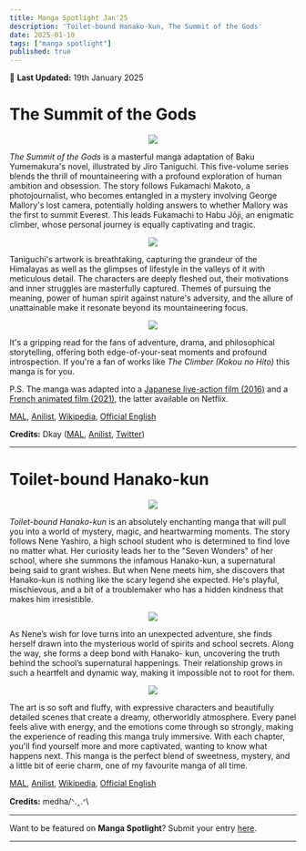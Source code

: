 ```yaml
---
title: Manga Spotlight Jan'25
description: 'Toilet-bound Hanako-kun, The Summit of the Gods'
date: 2025-01-19
tags: ["manga spotlight"]
published: true
---
```


📅 **Last Updated:** 19th January 2025

# **The Summit of the Gods**

<div align="center" style = {{marginTop: '-15px', marginBottom: '-15px'}}>
    <img src="/images/blog/manga-spotlight-jan25/summit-1.webp"/>
</div>

_The Summit of the Gods_ is a masterful manga adaptation of Baku Yumemakura's novel, illustrated by Jiro Taniguchi. This five-volume series blends the thrill of mountaineering with a profound exploration of human ambition and obsession. The story follows Fukamachi Makoto, a photojournalist, who becomes entangled in a mystery involving George Mallory's lost camera, potentially holding answers to whether Mallory was the first to summit Everest. This leads Fukamachi to Habu Jôji, an enigmatic climber, whose personal journey is equally captivating and tragic.

<div align="center" style = {{marginTop: '-15px', marginBottom: '-15px'}}>
    <img src="/images/blog/manga-spotlight-jan25/summit-2.webp"/>
</div>

Taniguchi's artwork is breathtaking, capturing the grandeur of the Himalayas as well as the glimpses of lifestyle in the valleys of it with meticulous detail. The characters are deeply fleshed out, their motivations and inner struggles are masterfully captured. Themes of pursuing the meaning, power of human spirit against nature's adversity, and the allure of unattainable make it resonate beyond its mountaineering focus.

<div align="center" style = {{marginTop: '-15px', marginBottom: '-15px'}}>
    <img src="/images/blog/manga-spotlight-jan25/summit-3.webp"/>
</div>

It's a gripping read for the fans of adventure, drama, and philosophical storytelling, offering both edge-of-your-seat moments and profound introspection. If you're a fan of works like _The Climber (Kokou no Hito)_ this manga is for you.

P.S. The manga was adapted into a 
<a href="https://www.imdb.com/title/tt4368038/" target="_blank">Japanese live-action film (2016)</a>
and a 
<a href="https://www.imdb.com/title/tt7014378/" target="_blank">French animated film (2021)</a>, 
the latter available on Netflix.

<a href="https://myanimelist.net/manga/4625/Kamigami_no_Itadaki" target="_blank">MAL</a>,
<a href="https://anilist.co/manga/34625/Kamigami-no-Itadaki" target="_blank">Anilist</a>,
<a href="https://en.wikipedia.org/wiki/The_Summit_of_the_Gods" target="_blank">Wikipedia</a>,
<a href="http://www.ponentmon.com/comic-books-english/taniguchi/summit-of-the-gods-1/" target="_blank">Official English</a>

**Credits:** Dkay
(<a href="https://myanimelist.net/profile/Dkayyy" target="_blank">MAL</a>,
<a href="https://anilist.co/user/Dkayyy" target="_blank">Anilist</a>,
<a href="https://x.com/dkay019" target="_blank">Twitter</a>)

<hr className="my-4 mt-2 mb-4" />

# **Toilet-bound Hanako-kun**

<div align="center" style = {{marginTop: '-15px', marginBottom: '-15px'}}>
    <img src="/images/blog/manga-spotlight-jan25/hanako-1.webp"/>
</div>

_Toilet-bound Hanako-kun_ is an absolutely enchanting manga that will pull you into a world of
mystery, magic, and heartwarming moments. The story follows Nene Yashiro, a high school student
who is determined to find love no matter what. Her curiosity leads her to the "Seven Wonders" of
her school, where she summons the infamous Hanako-kun, a supernatural being said to grant
wishes. But when Nene meets him, she discovers that Hanako-kun is nothing like the scary legend
she expected. He's playful, mischievous, and a bit of a troublemaker who has a hidden kindness that
makes him irresistible.

<div align="center" style = {{marginTop: '-15px', marginBottom: '-15px'}}>
    <img src="/images/blog/manga-spotlight-jan25/hanako-2.webp"/>
</div>

As Nene’s wish for love turns into an unexpected adventure, she finds herself drawn into the
mysterious world of spirits and school secrets. Along the way, she forms a deep bond with Hanako-
kun, uncovering the truth behind the school’s supernatural happenings. Their relationship grows in
such a heartfelt and dynamic way, making it impossible not to root for them.

<div align="center" style = {{marginTop: '-15px', marginBottom: '-15px'}}>
    <img src="/images/blog/manga-spotlight-jan25/hanako-3.webp"/>
</div>

The art is so soft and fluffy, with expressive characters and beautifully detailed scenes that create a
dreamy, otherworldly atmosphere. Every panel feels alive with energy, and the emotions come
through so strongly, making the experience of reading this manga truly immersive. With each
chapter, you'll find yourself more and more captivated, wanting to know what happens next. This
manga is the perfect blend of sweetness, mystery, and a little bit of eerie charm, one of my favourite
manga of all time.

<a href="https://myanimelist.net/manga/105084/Jibaku_Shounen_Hanako-kun" target="_blank">MAL</a>,
<a href="https://anilist.co/manga/98842/Jibaku-Shounen-Hanakokun" target="_blank">Anilist</a>,
<a href="https://en.wikipedia.org/wiki/Toilet-Bound_Hanako-kun" target="_blank">Wikipedia</a>,
<a href="https://global.manga-up.com/manga/132" target="_blank">Official English</a>

**Credits:** medha/ᐠ.ꞈ.ᐟ\\

<hr className="my-4 mt-2 mb-4" />

Want to be featured on **Manga Spotlight**? Submit your entry [here](https://forms.gle/mH9uv5naDSRXGZU29).

<hr className="my-0 mt-2 mb-4" />
